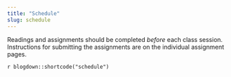```yaml
---
title: "Schedule"
slug: schedule
---
```


Readings and assignments should be completed *before* each class session. Instructions for submitting the assignments are on the individual assignment pages.

`r blogdown::shortcode("schedule")`

